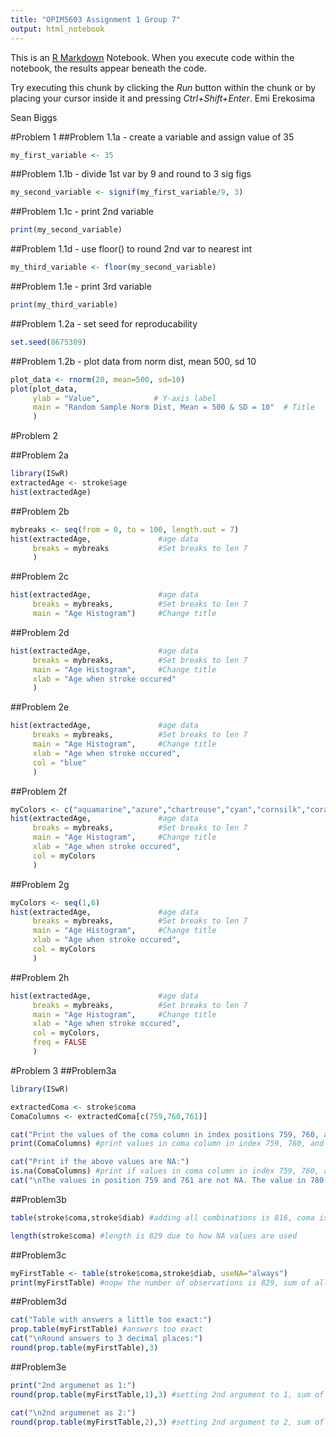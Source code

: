 ```yaml
---
title: "OPIM5603 Assignment 1 Group 7"
output: html_notebook
---
```


This is an [R Markdown](http://rmarkdown.rstudio.com) Notebook. When you execute code within the notebook, the results appear beneath the code. 

Try executing this chunk by clicking the *Run* button within the chunk or by placing your cursor inside it and pressing *Ctrl+Shift+Enter*. 
Emi Erekosima

Sean Biggs

#Problem 1 
##Problem 1.1a - create a variable and assign value of 35
```r
my_first_variable <- 35
```

##Problem 1.1b - divide 1st var by 9 and round to 3 sig figs
```r
my_second_variable <- signif(my_first_variable/9, 3)
```

##Problem 1.1c - print 2nd variable
```r
print(my_second_variable)
```

##Problem 1.1d - use floor() to round 2nd var to nearest int
```r
my_third_variable <- floor(my_second_variable)
```

##Problem 1.1e - print 3rd variable
```r
print(my_third_variable)
```

##Problem 1.2a - set seed for reproducability
```r
set.seed(8675309)
```

##Problem 1.2b - plot data from norm dist, mean 500, sd 10
```r
plot_data <- rnorm(20, mean=500, sd=10)
plot(plot_data,
     ylab = "Value",            # Y-axis label
     main = "Random Sample Norm Dist, Mean = 500 & SD = 10"  # Title
     )
```

#Problem 2

##Problem 2a
```r
library(ISwR)
extractedAge <- stroke$age
hist(extractedAge)
```

##Problem 2b
```r
mybreaks <- seq(from = 0, to = 100, length.out = 7)
hist(extractedAge,               #age data
     breaks = mybreaks           #Set breaks to len 7
     )
```

##Problem 2c
```r
hist(extractedAge,               #age data
     breaks = mybreaks,          #Set breaks to len 7
     main = "Age Histogram")     #Change title
```

##Problem 2d
```r
hist(extractedAge,               #age data
     breaks = mybreaks,          #Set breaks to len 7
     main = "Age Histogram",     #Change title
     xlab = "Age when stroke occured"
     )     
```

##Problem 2e
```r
hist(extractedAge,               #age data
     breaks = mybreaks,          #Set breaks to len 7
     main = "Age Histogram",     #Change title
     xlab = "Age when stroke occured",
     col = "blue"
     )     
```

##Problem 2f
```r
myColors <- c("aquamarine","azure","chartreuse","cyan","cornsilk","coral")
hist(extractedAge,               #age data
     breaks = mybreaks,          #Set breaks to len 7
     main = "Age Histogram",     #Change title
     xlab = "Age when stroke occured",
     col = myColors
     )     
```

##Problem 2g
```r
myColors <- seq(1,6)
hist(extractedAge,               #age data
     breaks = mybreaks,          #Set breaks to len 7
     main = "Age Histogram",     #Change title
     xlab = "Age when stroke occured",
     col = myColors
     )     
```

##Problem 2h
```r
hist(extractedAge,               #age data
     breaks = mybreaks,          #Set breaks to len 7
     main = "Age Histogram",     #Change title
     xlab = "Age when stroke occured",
     col = myColors,
     freq = FALSE
     )     
```



#Problem 3
##Problem3a
```r
library(ISwR)

extractedComa <- stroke$coma
ComaColumns <- extractedComa[c(759,760,761)]

cat("Print the values of the coma column in index positions 759, 760, and 761:")
print(ComaColumns) #print values in coma column in index 759, 760, and 761

cat("Print if the above values are NA:")
is.na(ComaColumns) #print if values in coma column in index 759, 760, and 761 are equal to NA. TRUE means value is NA. FALSE means not NA
cat("\nThe values in position 759 and 761 are not NA. The value in 780 is NA.")
```

##Problem3b
```r
table(stroke$coma,stroke$diab) #adding all combinations is 816, coma is rows and diab is columns
```
```r
length(stroke$coma) #length is 829 due to how NA values are used
```

##Problem3c
```r
myFirstTable <- table(stroke$coma,stroke$diab, useNA="always")
print(myFirstTable) #nopw the number of observations is 829, sum of all numbers and matches the length of stroke$coma
```

##Problem3d
```r
cat("Table with answers a little too exact:")
prop.table(myFirstTable) #answers too exact
cat("\nRound answers to 3 decimal places:")
round(prop.table(myFirstTable),3)
```

##Problem3e
```r
print("2nd argumenet as 1:")
round(prop.table(myFirstTable,1),3) #setting 2nd argument to 1, sum of each row proportion = 1

cat("\n2nd argumenet as 2:")
round(prop.table(myFirstTable,2),3) #setting 2nd argument to 2, sum of each column proportion = 1
```

